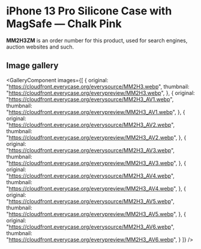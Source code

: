 
# iPhone 13 Pro Silicone Case with MagSafe — Chalk Pink

<Callout type='info' emoji='👉🏻'>**MM2H3ZM** is an order number for this product, used for search engines, auction websites and such.</Callout>

## Image gallery

<GalleryComponent
    images={[
      {
        original: "https://cloudfront.everycase.org/everysource/MM2H3.webp",
        thumbnail: "https://cloudfront.everycase.org/everypreview/MM2H3.webp",
      },
      {
        original: "https://cloudfront.everycase.org/everysource/MM2H3_AV1.webp",
        thumbnail: "https://cloudfront.everycase.org/everypreview/MM2H3_AV1.webp",
      },
      {
        original: "https://cloudfront.everycase.org/everysource/MM2H3_AV2.webp",
        thumbnail: "https://cloudfront.everycase.org/everypreview/MM2H3_AV2.webp",
      },
      {
        original: "https://cloudfront.everycase.org/everysource/MM2H3_AV3.webp",
        thumbnail: "https://cloudfront.everycase.org/everypreview/MM2H3_AV3.webp",
      },
      {
        original: "https://cloudfront.everycase.org/everysource/MM2H3_AV4.webp",
        thumbnail: "https://cloudfront.everycase.org/everypreview/MM2H3_AV4.webp",
      },
      {
        original: "https://cloudfront.everycase.org/everysource/MM2H3_AV5.webp",
        thumbnail: "https://cloudfront.everycase.org/everypreview/MM2H3_AV5.webp",
      },
      {
        original: "https://cloudfront.everycase.org/everysource/MM2H3_AV6.webp",
        thumbnail: "https://cloudfront.everycase.org/everypreview/MM2H3_AV6.webp",
      }
    ]}
  />

